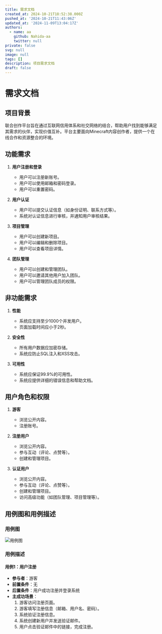 ```yaml
---
title: 需求文档
created_at: 2024-10-21T18:52:38.000Z
pushed_at: '2024-10-21T11:43:06Z'
updated_at: '2024-11-09T13:04:17Z'
authors:
  - name: aa
    github: Nahida-aa
    twitter: null
private: false
svg: null
image: null
tags: []
description: 项目需求文档
draft: false
---
```

# 需求文档

## 项目背景
联合创作平台旨在通过互联网信用体系和社交网络的结合，帮助用户找到能够满足其需求的伙伴，实现价值互补。平台主要面向Minecraft内容创作者，提供一个在线合作和资源整合的环境。

## 功能需求
1. **用户注册和登录**
   - 用户可以注册新账号。
   - 用户可以使用邮箱和密码登录。
   - 用户可以重置密码。

2. **用户认证**
   - 用户可以提交认证信息（如身份证明、联系方式等）。
   - 系统对认证信息进行审核，并通知用户审核结果。

3. **项目管理**
   - 用户可以创建新项目。
   - 用户可以编辑和删除项目。
   - 用户可以查看项目详情。

4. **团队管理**
   - 用户可以创建和管理团队。
   - 用户可以邀请其他用户加入团队。
   - 用户可以管理团队成员的权限。

## 非功能需求
1. **性能**
   - 系统应支持至少1000个并发用户。
   - 页面加载时间应小于2秒。

2. **安全性**
   - 所有用户数据应加密存储。
   - 系统应防止SQL注入和XSS攻击。

3. **可用性**
   - 系统应保证99.9%的可用性。
   - 系统应提供详细的错误信息和帮助文档。

## 用户角色和权限
1. **游客**
   - 浏览公开内容。
   - 注册账号。

2. **注册用户**
   - 浏览公开内容。
   - 参与互动（评论、点赞等）。
   - 创建和管理项目。

3. **认证用户**
   - 浏览公开内容。
   - 参与互动（评论、点赞等）。
   - 创建和管理项目。
   - 访问高级功能（如团队管理、项目管理等）。

## 用例图和用例描述
### 用例图
![用例图](use_case_diagram.png)

### 用例描述
#### 用例1：用户注册
- **参与者**：游客
- **前置条件**：无
- **后置条件**：用户成功注册并登录系统
- **主成功场景**：
  1. 游客访问注册页面。
  2. 游客填写注册信息（邮箱、用户名、密码）。
  3. 系统验证注册信息。
  4. 系统创建新用户并发送验证邮件。
  5. 用户点击验证邮件中的链接，完成注册。
